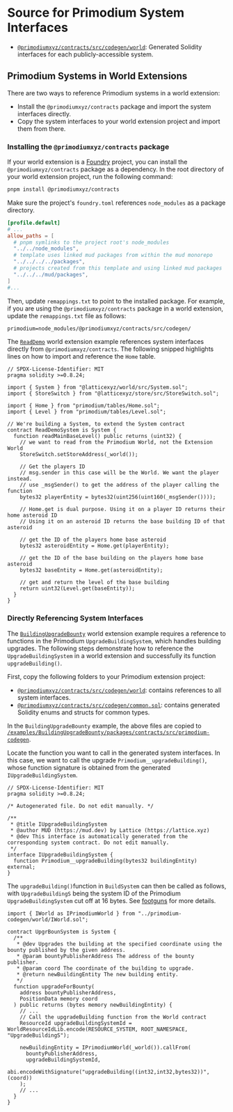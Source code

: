# Source for Primodium System Interfaces

- [`@primodiumxyz/contracts/src/codegen/world`](https://github.com/primodiumxyz/contracts/blob/main/src/codegen/world): Generated Solidity interfaces for each publicly-accessible system.

## Primodium Systems in World Extensions

There are two ways to reference Primodium systems in a world extension:

- Install the `@primodiumxyz/contracts` package and import the system interfaces directly.
- Copy the system interfaces to your world extension project and import them from there.

### Installing the `@primodiumxyz/contracts` package

If your world extension is a [Foundry](https://book.getfoundry.sh) project, you can install the `@primodiumxyz/contracts` package as a dependency. In the root directory of your world extension project, run the following command:

```bash showLineNumbers copy
pnpm install @primodiumxyz/contracts
```

Make sure the project's `foundry.toml` references `node_modules` as a package directory.

```toml copy filename="foundry.toml"
[profile.default]
# ...
allow_paths = [
  # pnpm symlinks to the project root's node_modules
  "../../node_modules",
  # template uses linked mud packages from within the mud monorepo
  "../../../../packages",
  # projects created from this template and using linked mud packages
  "../../../mud/packages",
]
#...
```

Then, update `remappings.txt` to point to the installed package. For example, if you are using the `@primodiumxyz/contracts` package in a world extension, update the `remappings.txt` file as follows:

```txt copy filename="remappings.txt"
primodium=node_modules/@primodiumxyz/contracts/src/codegen/
```

The [`ReadDemo`](../examples/readdemo.mdx) world extension example references system interfaces directly from `@primodiumxyz/contracts`. The following snipped highlights lines on how to import and reference the `Home` table.

```solidity copy filename="examples/ReadDemo/packages/contracts/src/systems/ReadDemoSystem.sol" showLineNumbers {7,25,28}
// SPDX-License-Identifier: MIT
pragma solidity >=0.8.24;

import { System } from "@latticexyz/world/src/System.sol";
import { StoreSwitch } from "@latticexyz/store/src/StoreSwitch.sol";

import { Home } from "primodium/tables/Home.sol";
import { Level } from "primodium/tables/Level.sol";

// We're building a System, to extend the System contract
contract ReadDemoSystem is System {
  function readMainBaseLevel() public returns (uint32) {
    // we want to read from the Primodium World, not the Extension World
    StoreSwitch.setStoreAddress(_world());

    // Get the players ID
    // msg.sender in this case will be the World. We want the player instead.
    // use _msgSender() to get the address of the player calling the function
    bytes32 playerEntity = bytes32(uint256(uint160(_msgSender())));

    // Home.get is dual purpose. Using it on a player ID returns their home asteroid ID
    // Using it on an asteroid ID returns the base building ID of that asteroid

    // get the ID of the players home base asteroid
    bytes32 asteroidEntity = Home.get(playerEntity);

    // get the ID of the base building on the players home base asteroid
    bytes32 baseEntity = Home.get(asteroidEntity);

    // get and return the level of the base building
    return uint32(Level.get(baseEntity));
  }
}
```

### Directly Referencing System Interfaces

The [`BuildingUpgradeBounty`](../examples/buildingupgradebounty.mdx) world extension example requires a reference to functions in the Primodium `UpgradeBuildingSystem`, which handles building upgrades. The following steps demonstrate how to reference the `UpgradeBuildingSystem` in a world extension and successfully its function `upgradeBuilding()`.

First, copy the following folders to your Primodium extension project:

- [`@primodiumxyz/contracts/src/codegen/world`](https://github.com/primodiumxyz/contracts/blob/main/src/codegen/world): contains references to all system interfaces.
- [`@primodiumxyz/contracts/src/codegen/common.sol`](https://github.com/primodiumxyz/contracts/blob/main/src/codegen/common.sol): contains generated Solidity enums and structs for common types.

In the `BuildingUpgradeBounty` example, the above files are copied to [`/examples/BuildingUpgradeBounty/packages/contracts/src/primodium-codegen`](https://github.com/primodiumxyz/developer/blob/main/examples/BuildingUpgradeBounty/packages/contracts/src/primodium-codegen).

Locate the function you want to call in the generated system interfaces. In this case, we want to call the upgrade `Primodium__upgradeBuilding()`, whose function signature is obtained from the generated `IUpgradeBuildingSystem`.

```solidity copy filename="@primodiumxyz/contracts/src/codegen/world/IUpgradeBuildingSystem.sol" showLineNumbers {12}
// SPDX-License-Identifier: MIT
pragma solidity >=0.8.24;

/* Autogenerated file. Do not edit manually. */

/**
 * @title IUpgradeBuildingSystem
 * @author MUD (https://mud.dev) by Lattice (https://lattice.xyz)
 * @dev This interface is automatically generated from the corresponding system contract. Do not edit manually.
 */
interface IUpgradeBuildingSystem {
  function Primodium__upgradeBuilding(bytes32 buildingEntity) external;
}
```

The `upgradeBuilding()`function in `BuildSystem` can then be called as follows, with `UpgradeBuildingS` being the system ID of the Primodium `UpgradeBuildingSystem` cut off at 16 bytes. See [footguns](../world-extension/footguns.mdx) for more details.

```solidity copy filename="examples/BuildingUpgradeBounty/packages/contracts/src/systems/UpgrBounSystem.sol" showLineNumbers {1,16-22}
import { IWorld as IPrimodiumWorld } from "../primodium-codegen/world/IWorld.sol";

contract UpgrBounSystem is System {
  /**
   * @dev Upgrades the building at the specified coordinate using the bounty published by the given address.
   * @param bountyPublisherAddress The address of the bounty publisher.
   * @param coord The coordinate of the building to upgrade.
   * @return newBuildingEntity The new building entity.
   */
  function upgradeForBounty(
    address bountyPublisherAddress,
    PositionData memory coord
  ) public returns (bytes memory newBuildingEntity) {
    // ...
    // Call the upgradeBuilding function from the World contract
    ResourceId upgradeBuildingSystemId = WorldResourceIdLib.encode(RESOURCE_SYSTEM, ROOT_NAMESPACE, "UpgradeBuildingS");

    newBuildingEntity = IPrimodiumWorld(_world()).callFrom(
      bountyPublisherAddress,
      upgradeBuildingSystemId,
      abi.encodeWithSignature("upgradeBuilding((int32,int32,bytes32))", (coord))
    );
    // ...
  }
}
```
